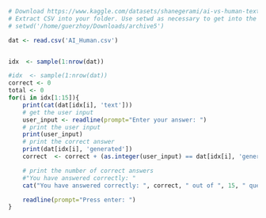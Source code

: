 ```R

# Download https://www.kaggle.com/datasets/shanegerami/ai-vs-human-text?resource=download
# Extract CSV into your folder. Use setwd as necessary to get into the folder
# setwd('/home/guerzhoy/Downloads/archive5')

dat <- read.csv('AI_Human.csv')


idx  <- sample(1:nrow(dat))
```

```R
#idx  <- sample(1:nrow(dat))
correct <- 0
total <- 0
for(i in idx[1:15]){
    print(cat(dat[idx[i], 'text']))
    # get the user input
    user_input <- readline(prompt="Enter your answer: ")
    # print the user input
    print(user_input)
    # print the correct answer
    print(dat[idx[i], 'generated'])
    correct  <- correct + (as.integer(user_input) == dat[idx[i], 'generated'])

    # print the number of correct answers
    #"You have answered correctly: "
    cat("You have answered correctly: ", correct, " out of ", 15, " questions.")

    readline(prompt="Press enter: ")
}


```
